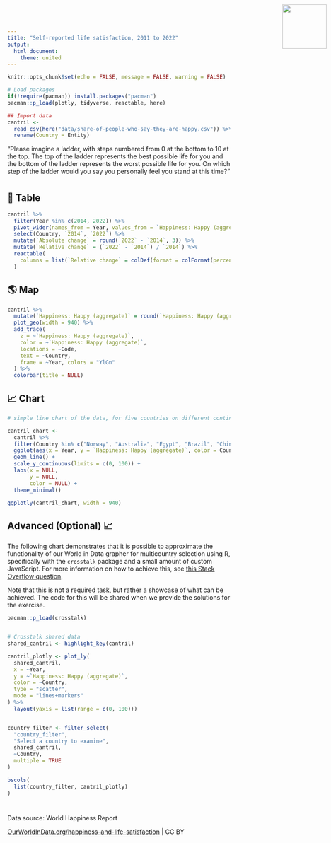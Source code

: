 ```yaml
---
title: "Self-reported life satisfaction, 2011 to 2022"
output: 
  html_document:
    theme: united
---
```


<img src="Our_World_in_Data_logo.png" style="width: 100px; position:absolute; top:0; right:0; padding:10px;"/>

<link href='https://fonts.googleapis.com/css?family=Playfair Display' rel='stylesheet'>

```{=html}
<style>
h1 {
    font-family: Playfair Display, Georgia, Times New Roman, "Liberation Serif", serif;
}
</style>
```
```r
knitr::opts_chunk$set(echo = FALSE, message = FALSE, warning = FALSE)

# Load packages 
if(!require(pacman)) install.packages("pacman")
pacman::p_load(plotly, tidyverse, reactable, here)
```

```r
## Import data
cantril <- 
  read_csv(here("data/share-of-people-who-say-they-are-happy.csv")) %>% 
  rename(Country = Entity)
```

"Please imagine a ladder, with steps numbered from 0 at the bottom to 10 at the top. The top of the ladder represents the best possible life for you and the bottom of the ladder represents the worst possible life for you. On which step of the ladder would you say you personally feel you stand at this time?"

#  {.tabset}

## 🔢 Table

```r
cantril %>% 
  filter(Year %in% c(2014, 2022)) %>% 
  pivot_wider(names_from = Year, values_from = `Happiness: Happy (aggregate)`, id_cols = Country) %>% 
  select(Country, `2014`, `2022`) %>% 
  mutate(`Absolute change` = round(`2022` - `2014`, 3)) %>% 
  mutate(`Relative change` = (`2022` - `2014`) / `2014`) %>% 
  reactable(
    columns = list(`Relative change` = colDef(format = colFormat(percent = TRUE, digits = 1))) 
  )
```

## 🌎 Map

```r
cantril %>% 
  mutate(`Happiness: Happy (aggregate)` = round(`Happiness: Happy (aggregate)`, 2)) %>%
  plot_geo(width = 940) %>% 
  add_trace(
    z = ~`Happiness: Happy (aggregate)`,
    color = ~`Happiness: Happy (aggregate)`,
    locations = ~Code,
    text = ~Country,
    frame = ~Year, colors = "YlGn"
  ) %>% 
  colorbar(title = NULL)
```

## 📈 Chart

```r
# simple line chart of the data, for five countries on different continents (ggplot, piped into ggplotly)

cantril_chart <- 
  cantril %>% 
  filter(Country %in% c("Norway", "Australia", "Egypt", "Brazil", "China", "Bhutan")) %>%
  ggplot(aes(x = Year, y = `Happiness: Happy (aggregate)`, color = Country)) +
  geom_line() +
  scale_y_continuous(limits = c(0, 100)) +
  labs(x = NULL,
       y = NULL, 
       color = NULL) +
  theme_minimal() 

ggplotly(cantril_chart, width = 940)
```

## Advanced (Optional) 📈

The following chart demonstrates that it is possible to approximate the functionality of our World in Data grapher for multicountry selection using R, specifically with the `crosstalk` package and a small amount of custom JavaScript. For more information on how to achieve this, see [this Stack Overflow question](https://stackoverflow.com/questions/67058016/how-to-set-default-values-in-filter-select-in-crosstalk-in-r-plotly).

Note that this is not a required task, but rather a showcase of what can be achieved. The code for this will be shared when we provide the solutions for the exercise.

```r
pacman::p_load(crosstalk)


# Crosstalk shared data
shared_cantril <- highlight_key(cantril)

cantril_plotly <- plot_ly(
  shared_cantril, 
  x = ~Year, 
  y = ~`Happiness: Happy (aggregate)`, 
  color = ~Country, 
  type = "scatter", 
  mode = "lines+markers"
) %>%
  layout(yaxis = list(range = c(0, 100)))


country_filter <- filter_select(
  "country_filter", 
  "Select a country to examine", 
  shared_cantril, 
  ~Country, 
  multiple = TRUE
)

bscols(
  list(country_filter, cantril_plotly)
)
```

```{=html}
<script>
function filter_default() {
  var default_countries = ["Norway", "Australia", "Germany", "Bolivia", "Colombia", "Bhutan"]; // Set default countries here
  document.getElementById("country_filter").getElementsByClassName("selectized")[0].selectize.setValue(default_countries, false);
}
window.onload = filter_default;
</script>
```
#  {.unlisted}

Data source: World Happiness Report

[OurWorldInData.org/happiness-and-life-satisfaction](https://ourworldindata.org/grapher/happiness-cantril-ladder) \| CC BY
